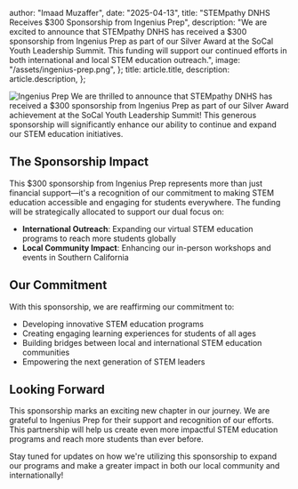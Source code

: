   author: "Imaad Muzaffer",
  date: "2025-04-13",
  title: "STEMpathy DNHS Receives $300 Sponsorship from Ingenius Prep",
  description:
    "We are excited to announce that STEMpathy DNHS has received a $300 sponsorship from Ingenius Prep as part of our Silver Award at the SoCal Youth Leadership Summit. This funding will support our continued efforts in both international and local STEM education outreach.",
  image: "/assets/ingenius-prep.png",
};
  title: article.title,
  description: article.description,
};


![Ingenius Prep](/assets/ingenius-prep.png)
We are thrilled to announce that STEMpathy DNHS has received a $300 sponsorship from Ingenius Prep as part of our Silver Award achievement at the SoCal Youth Leadership Summit! This generous sponsorship will significantly enhance our ability to continue and expand our STEM education initiatives.

## The Sponsorship Impact

This $300 sponsorship from Ingenius Prep represents more than just financial support—it's a recognition of our commitment to making STEM education accessible and engaging for students everywhere. The funding will be strategically allocated to support our dual focus on:

- **International Outreach**: Expanding our virtual STEM education programs to reach more students globally
- **Local Community Impact**: Enhancing our in-person workshops and events in Southern California

## Our Commitment

With this sponsorship, we are reaffirming our commitment to:
- Developing innovative STEM education programs
- Creating engaging learning experiences for students of all ages
- Building bridges between local and international STEM education communities
- Empowering the next generation of STEM leaders

## Looking Forward

This sponsorship marks an exciting new chapter in our journey. We are grateful to Ingenius Prep for their support and recognition of our efforts. This partnership will help us create even more impactful STEM education programs and reach more students than ever before.

Stay tuned for updates on how we're utilizing this sponsorship to expand our programs and make a greater impact in both our local community and internationally! 